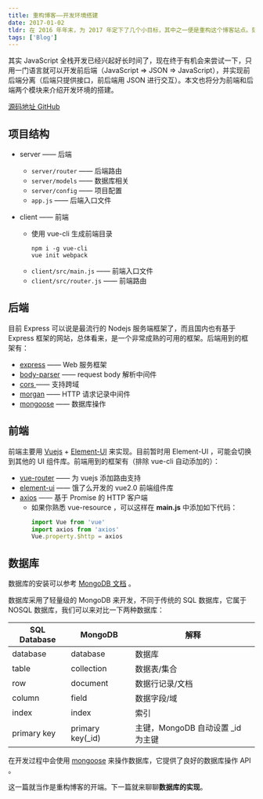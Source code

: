 ```yaml
---
title: 重构博客——开发环境搭建
date: 2017-01-02
tldr: 在 2016 年年末，为 2017 年定下了几个小目标，其中之一便是重构这个博客站点。刻不容缓，现在就开始来实现这个小目标。技术栈：前端基于 Vuejs 和 Element-UI ，后端主要用 Nodejs & Express 搭建而成，数据库则是用了 MongoDB ，前后端通信基于 Ajax ！
tags: ['Blog']
---
```


其实 JavaScript 全栈开发已经兴起好长时间了，现在终于有机会来尝试一下，只用一门语言就可以开发前后端（JavaScript => JSON => JavaScript），并实现前后端分离（后端只提供接口，前后端用 JSON 进行交互）。本文也将分为前端和后端两个模块来介绍开发环境的搭建。

[源码地址 GitHub](https://github.com/coderfe/vue-blog)

## 项目结构

- server —— 后端

  - `server/router` —— 后端路由
  - `server/models` —— 数据库相关
  - `server/config` —— 项目配置
  - `app.js` —— 后端入口文件

- client —— 前端

  - 使用 vue-cli 生成前端目录
    ```shell
    npm i -g vue-cli
    vue init webpack
    ```
  - `client/src/main.js` —— 前端入口文件
  - `client/src/router.js` —— 前端路由

## 后端

目前 Express 可以说是最流行的 Nodejs 服务端框架了，而且国内也有基于 Express 框架的网站，总体看来，是一个非常成熟的可用的框架。后端用到的框架有：

- [express](https://github.com/expressjs/express) —— Web 服务框架
- [body-parser](https://github.com/expressjs/body-parser) —— request body 解析中间件
- [cors ](https://github.com/expressjs/cors)—— 支持跨域
- [morgan](https://github.com/expressjs/morgan) —— HTTP 请求记录中间件
- [mongoose](https://github.com/Automattic/mongoose) —— 数据库操作

## 前端

前端主要用 [Vuejs](http://vuejs.org/) + [Element-UI](http://element.eleme.io) 来实现。目前暂时用 Element-UI ，可能会切换到其他的 UI 组件库。前端用到的框架有（排除 vue-cli 自动添加的）：

- [vue-router](https://www.npmjs.com/package/vue-router) —— 为 vuejs 添加路由支持
- [element-ui](https://github.com/ElemeFE/element) —— 饿了么开发的 vue2.0 前端组件库
- [axios](https://github.com/mzabriskie/axios) —— 基于 Promise 的 HTTP 客户端
  - 如果你熟悉 vue-resource ，可以这样在 **main.js** 中添加如下代码：
    ```javascript
    import Vue from 'vue'
    import axios from 'axios'
    Vue.property.$http = axios
    ```

## 数据库

数据库的安装可以参考 [MongoDB 文档](https://www.mongodb.com/) 。

数据库采用了轻量级的 MongoDB 来开发，不同于传统的 SQL 数据库，它属于 NOSQL 数据库，我们可以来对比一下两种数据库：

| SQL Database | MongoDB           | 解释                               |
| ------------ | ----------------- | ---------------------------------- |
| database     | database          | 数据库                             |
| table        | collection        | 数据表/集合                        |
| row          | document          | 数据行记录/文档                    |
| column       | field             | 数据字段/域                        |
| index        | index             | 索引                               |
| primary key  | primary key(\_id) | 主键，MongoDB 自动设置 \_id 为主键 |

在开发过程中会使用 [mongoose](http://mongoosejs.com/) 来操作数据库，它提供了良好的数据库操作 API 。

这一篇就当作是重构博客的开端。下一篇就来聊聊**数据库的实现**。
